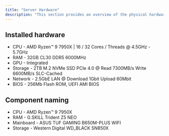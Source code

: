 ```yaml
---
title: "Server Hardware"
description: "This section provides an overview of the physical hardware that powers the homelab. Here, you’ll find details about the servers, storage devices, and networking equipment used to build the infrastructure. Understanding the hardware setup is essential for managing and optimizing performance, scalability, and reliability within the homelab environment."
---
```


## Installed hardware

- CPU - AMD Ryzen™ 9 7950X | 16 / 32 Cores / Threads @ 4.5GHz - 5.7GHz
- RAM - 32GB CL30 DDR5 6000MHz
- GPU - Integrated
- Storage - 2TB M.2 NVMe SSD PCIe 4.0 @ Read 7300MB/s Write 6600MB/s SLC-Cached
- Network - 2.5GbE LAN @ Download 1Gbit Upload 60Mbit
- BIOS - 256Mb Flash ROM, UEFI AMI BIOS

## Component naming

- CPU - AMD Ryzen™ 9 7950X
- RAM - G.SKILL Trident Z5 NEO
- Mainboard - ASUS TUF GAMING B650M-PLUS WIFI
- Storage - Western Digital WD_BLACK SN850X